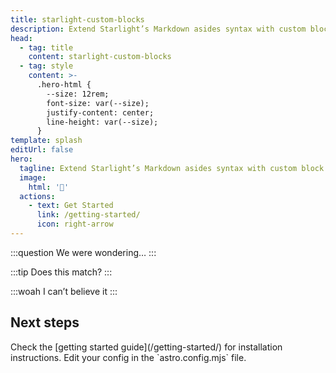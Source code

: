 ```yaml
---
title: starlight-custom-blocks
description: Extend Starlight’s Markdown asides syntax with custom block types
head:
  - tag: title
    content: starlight-custom-blocks
  - tag: style
    content: >-
      .hero-html {
        --size: 12rem;
        font-size: var(--size);
        justify-content: center;
        line-height: var(--size);
      }
template: splash
editUrl: false
hero:
  tagline: Extend Starlight’s Markdown asides syntax with custom block types
  image:
    html: '📝'
  actions:
    - text: Get Started
      link: /getting-started/
      icon: right-arrow
---
```


:::question
We were wondering…
:::

:::tip
Does this match?
:::

:::woah
I can’t believe it
:::


## Next steps

<CardGrid stagger>
	<Card title="Install the plugin" icon="puzzle">
		Check the [getting started guide](/getting-started/) for installation instructions.
	</Card>
	<Card title="Configure the plugin" icon="setting">
		Edit your config in the `astro.config.mjs` file.
	</Card>
</CardGrid>
